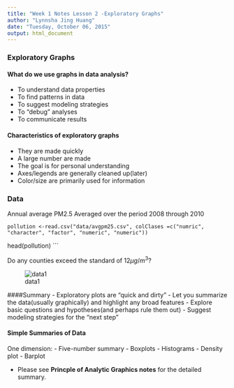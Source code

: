 ```yaml
---
title: "Week 1 Notes Lesson 2 -Exploratory Graphs"
author: "Lynnsha Jing Huang"
date: "Tuesday, October 06, 2015"
output: html_document
---
```


### Exploratory Graphs
#### What do we use graphs in data analysis?
- To understand data properties
- To find patterns in data
- To suggest modeling strategies
- To "debug" analyses
- To communicate results

#### Characteristics of exploratory graphs
- They are made quickly
- A large number are made
- The goal is for personal understanding
- Axes/legends are generally cleaned up(later)
- Color/size are primarily used for information

### Data
Annual average PM2.5 Averaged over the period 2008 through 2010

```
pollution <-read.csv("data/avgpm25.csv", colClases =c("numric", "character", "factor", "numeric", "numeric"))
```
head(pollution)
```

Do any counties exceed the standard of $12\mu g/m^3$?

![data1](https://cloud.githubusercontent.com/assets/10354653/10329034/43c84e5a-6c70-11e5-9926-eebedc6fb8c4.GIF)


####Summary
- Exploratory plots are "quick and dirty"
- Let you summarize the data(usually graphically) and highlight any broad features
- Explore basic questions and hypotheses(and perhaps rule them out)
- Suggest modeling strategies for the "next step"

#### Simple Summaries of Data
One dimension:
- Five-number summary
- Boxplots
- Histograms
- Density plot
- Barplot

- Please see **Princple of Analytic Graphics notes** for the detailed summary.
